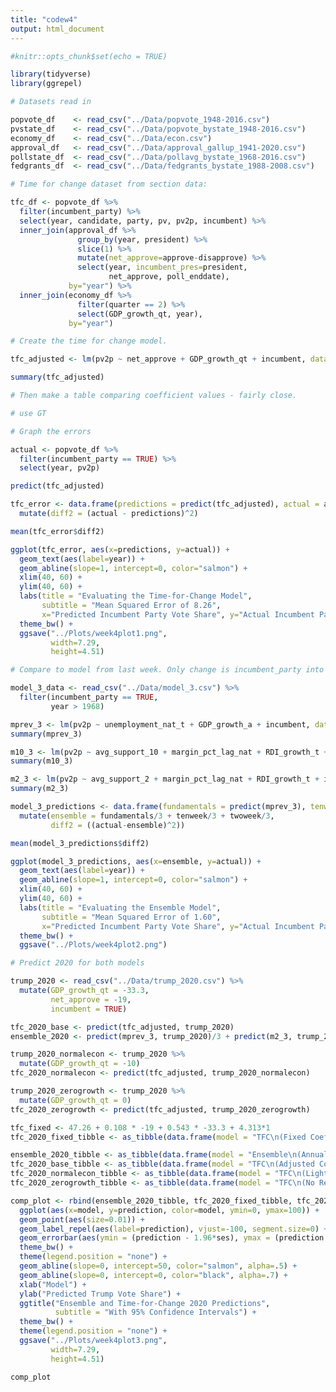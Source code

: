 ```yaml
---
title: "codew4"
output: html_document
---
```


```r
#knitr::opts_chunk$set(echo = TRUE)

library(tidyverse)
library(ggrepel)

# Datasets read in

popvote_df    <- read_csv("../Data/popvote_1948-2016.csv")
pvstate_df    <- read_csv("../Data/popvote_bystate_1948-2016.csv")
economy_df    <- read_csv("../Data/econ.csv")
approval_df   <- read_csv("../Data/approval_gallup_1941-2020.csv")
pollstate_df  <- read_csv("../Data/pollavg_bystate_1968-2016.csv")
fedgrants_df  <- read_csv("../Data/fedgrants_bystate_1988-2008.csv")

# Time for change dataset from section data:

tfc_df <- popvote_df %>%
  filter(incumbent_party) %>%
  select(year, candidate, party, pv, pv2p, incumbent) %>%
  inner_join(approval_df %>% 
               group_by(year, president) %>% 
               slice(1) %>% 
               mutate(net_approve=approve-disapprove) %>%
               select(year, incumbent_pres=president,
                      net_approve, poll_enddate),
             by="year") %>%
  inner_join(economy_df %>%
               filter(quarter == 2) %>%
               select(GDP_growth_qt, year),
             by="year")

# Create the time for change model.

tfc_adjusted <- lm(pv2p ~ net_approve + GDP_growth_qt + incumbent, data=tfc_df)

summary(tfc_adjusted)

# Then make a table comparing coefficient values - fairly close.

# use GT

# Graph the errors

actual <- popvote_df %>% 
  filter(incumbent_party == TRUE) %>% 
  select(year, pv2p)

predict(tfc_adjusted)

tfc_error <- data.frame(predictions = predict(tfc_adjusted), actual = actual$pv2p, year = actual$year) %>% 
  mutate(diff2 = (actual - predictions)^2)

mean(tfc_error$diff2)

ggplot(tfc_error, aes(x=predictions, y=actual)) +
  geom_text(aes(label=year)) +
  geom_abline(slope=1, intercept=0, color="salmon") +
  xlim(40, 60) +
  ylim(40, 60) +
  labs(title = "Evaluating the Time-for-Change Model", 
       subtitle = "Mean Squared Error of 8.26", 
       x="Predicted Incumbent Party Vote Share", y="Actual Incumbent Party Vote Share") +
  theme_bw() + 
  ggsave("../Plots/week4plot1.png",
         width=7.29,
         height=4.51)

# Compare to model from last week. Only change is incumbent_party into incumbent.

model_3_data <- read_csv("../Data/model_3.csv") %>% 
  filter(incumbent_party == TRUE,
         year > 1968)

mprev_3 <- lm(pv2p ~ unemployment_nat_t + GDP_growth_a + incumbent, data=model_3_data)
summary(mprev_3)

m10_3 <- lm(pv2p ~ avg_support_10 + margin_pct_lag_nat + RDI_growth_t + incumbent, data=model_3_data)
summary(m10_3)

m2_3 <- lm(pv2p ~ avg_support_2 + margin_pct_lag_nat + RDI_growth_t + incumbent, data=model_3_data)
summary(m2_3)

model_3_predictions <- data.frame(fundamentals = predict(mprev_3), tenweek = predict(m10_3), twoweek = predict(m2_3), actual = actual$pv2p[actual$year>1968], year = actual$year[actual$year>1968]) %>% 
  mutate(ensemble = fundamentals/3 + tenweek/3 + twoweek/3,
         diff2 = ((actual-ensemble)^2))

mean(model_3_predictions$diff2)

ggplot(model_3_predictions, aes(x=ensemble, y=actual)) +
  geom_text(aes(label=year)) +
  geom_abline(slope=1, intercept=0, color="salmon") +
  xlim(40, 60) +
  ylim(40, 60) +
  labs(title = "Evaluating the Ensemble Model", 
       subtitle = "Mean Squared Error of 1.60", 
       x="Predicted Incumbent Party Vote Share", y="Actual Incumbent Party Vote Share") +
  theme_bw() + 
  ggsave("../Plots/week4plot2.png")

# Predict 2020 for both models

trump_2020 <- read_csv("../Data/trump_2020.csv") %>% 
  mutate(GDP_growth_qt = -33.3,
         net_approve = -19,
         incumbent = TRUE)

tfc_2020_base <- predict(tfc_adjusted, trump_2020)
ensemble_2020 <- predict(mprev_3, trump_2020)/3 + predict(m2_3, trump_2020)/3 + predict(m10_3, trump_2020)/3

trump_2020_normalecon <- trump_2020 %>% 
  mutate(GDP_growth_qt = -10)
tfc_2020_normalecon <- predict(tfc_adjusted, trump_2020_normalecon)

trump_2020_zerogrowth <- trump_2020 %>% 
  mutate(GDP_growth_qt = 0)
tfc_2020_zerogrowth <- predict(tfc_adjusted, trump_2020_zerogrowth)

tfc_fixed <- 47.26 + 0.108 * -19 + 0.543 * -33.3 + 4.313*1
tfc_2020_fixed_tibble <- as_tibble(data.frame(model = "TFC\n(Fixed Coefficients)", prediction = round(tfc_fixed, 1), ses = 3.26))

ensemble_2020_tibble <- as_tibble(data.frame(model = "Ensemble\n(Annual GDP)", prediction = round(ensemble_2020, 1), ses = 0))
tfc_2020_base_tibble <- as_tibble(data.frame(model = "TFC\n(Adjusted Coefficients)", prediction = round(tfc_2020_base, 1), ses = 3.26))
tfc_2020_normalecon_tibble <- as_tibble(data.frame(model = "TFC\n(Lighter Recession)", prediction = round(tfc_2020_normalecon, 1), ses = 3.26))
tfc_2020_zerogrowth_tibble <- as_tibble(data.frame(model = "TFC\n(No Recession)", prediction = round(tfc_2020_zerogrowth, 1), ses = 3.26))

comp_plot <- rbind(ensemble_2020_tibble, tfc_2020_fixed_tibble, tfc_2020_base_tibble, tfc_2020_normalecon_tibble, tfc_2020_zerogrowth_tibble) %>% 
  ggplot(aes(x=model, y=prediction, color=model, ymin=0, ymax=100)) +
  geom_point(aes(size=0.01)) +
  geom_label_repel(aes(label=prediction), vjust=-100, segment.size=0) +
  geom_errorbar(aes(ymin = (prediction - 1.96*ses), ymax = (prediction + 1.96*ses), width=0.4, alpha=.5)) +
  theme_bw() + 
  theme(legend.position = "none") +
  geom_abline(slope=0, intercept=50, color="salmon", alpha=.5) +
  geom_abline(slope=0, intercept=0, color="black", alpha=.7) +
  xlab("Model") +
  ylab("Predicted Trump Vote Share") +
  ggtitle("Ensemble and Time-for-Change 2020 Predictions",
          subtitle = "With 95% Confidence Intervals") +
  theme_bw() + 
  theme(legend.position = "none") +
  ggsave("../Plots/week4plot3.png",
         width=7.29,
         height=4.51)

comp_plot
```

